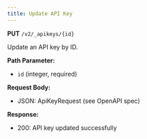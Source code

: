```yaml
---
title: Update API Key
---
```


**PUT** `/v2/_apikeys/{id}`

Update an API key by ID.

**Path Parameter:**
- `id` (integer, required)

**Request Body:**
- JSON: ApiKeyRequest (see OpenAPI spec)

**Response:**
- 200: API key updated successfully 